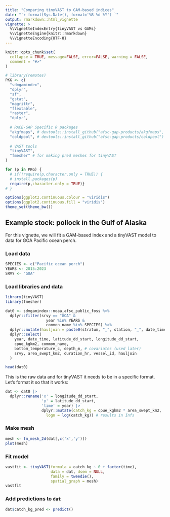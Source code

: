 ```yaml
---
title: "Comparing tinyVAST to GAM-based indices"
date: "`r format(Sys.Date(), format='%B %d %Y') `"
output: rmarkdown::html_vignette
vignette: >
  %\VignetteIndexEntry{tinyVAST vs GAMs}
  %\VignetteEngine{knitr::rmarkdown}
  %\VignetteEncoding{UTF-8}
---
```


```r
knitr::opts_chunk$set(
  collapse = TRUE, message=FALSE, error=FALSE, warning = FALSE, 
  comment = "#>"
)

# library(remotes)
PKG <- c(
  "sdmgamindex", 
  "dplyr",
  "sf", 
  "gstat",
  "magrittr", 
  "flextable", 
  "raster", 
  "dplyr", 
  
  # RACE-GAP Specific R packages
  "akgfmaps", # devtools::install_github("afsc-gap-products/akgfmaps", build_vignettes = TRUE)
  "coldpool", # devtools::install_github("afsc-gap-products/coldpool")
  
  # VAST tools
  "tinyVAST",
  "fmesher" # for making pred meshes for tinyVAST
)

for (p in PKG) {
  # if(!require(p,character.only = TRUE)) {  
  # install.packages(p)
  require(p,character.only = TRUE)}
# }

options(ggplot2.continuous.colour = "viridis")
options(ggplot2.continuous.fill = "viridis")
theme_set(theme_bw())
```

## Example stock: pollock in the Gulf of Alaska

For this vignette, we will fit a GAM-based index and a tinyVAST model to data for GOA Pacific ocean perch. 

### Load data
```r
SPECIES <- c("Pacific ocean perch")
YEARS <- 2015:2023
SRVY <- "GOA"
```


### Load libraries and data
```r
library(tinyVAST)
library(fmesher)

dat0 <- sdmgamindex::noaa_afsc_public_foss %>% 
  dplyr::filter(srvy == "GOA" &
                  year %in% YEARS &
                  common_name %in% SPECIES) %>%
  dplyr::mutate(hauljoin = paste0(stratum, "_", station, "_", date_time)) %>%
  dplyr::select(
    year, date_time, latitude_dd_start, longitude_dd_start,
    cpue_kgkm2, common_name, 
    bottom_temperature_c, depth_m, # covariates (used later)
    srvy, area_swept_km2, duration_hr, vessel_id, hauljoin
  )

head(dat0)
```
This is the raw data and for tinyVAST it needs to be in a specific format. Let's format it so that it works:

```r
dat <- dat0 |>
  dplyr::rename('x' = longitude_dd_start,
                'y' = latitude_dd_start,
                'time' = year) |>
                dplyr::mutate(catch_kg = cpue_kgkm2 * area_swept_km2, 
                  logn = log(catch_kg)) # results in Infs

```

### Make mesh

```r
mesh <- fm_mesh_2d(dat[,c('x','y')])
plot(mesh)
```

### Fit model
```r
vastfit <- tinyVAST(formula = catch_kg ~ 0 + factor(time),
                    data = dat, dsem = NULL,
                    family = tweedie(),
                    spatial_graph = mesh)
vastfit
```

### Add predictions to `dat`

```r
dat$catch_kg_pred <- predict()
```